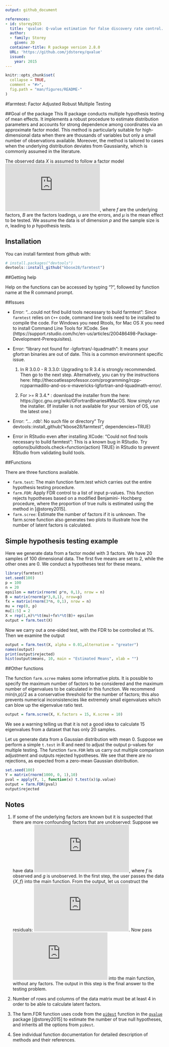 ```yaml
---
output: github_document

references:
- id: storey2015
  title: 'qvalue: Q-value estimation for false discovery rate control.' 
  author:
  - family: Storey
    given: JD
  container-title: R package version 2.8.0
  URL: 'https://github.com/jdstorey/qvalue'
  issued:
    year: 2015
---
```




<!-- README.md is generated from README.Rmd. Please edit that file -->

```r
knitr::opts_chunk$set(
  collapse = TRUE,
  comment = "#>",
  fig.path = "man/figures/README-"
)
```


#farmtest: Factor Adjusted Robust Multiple Testing 

##Goal of the package
This R package conducts multiple hypothesis testing of mean effects. It implements a robust procedure to estimate distribution parameters and accounts for strong dependence among coordinates via an approximate factor model. This method is particularly suitable for high-dimensional data when there are thousands of variables but only a small number of observations available. Moreover, the method is tailored to cases when the underlying distribution deviates from Gaussianity, which is commonly assumed in the literature. 

The observed data $X$ is assumed to follow a factor model ![equation](https://latex.codecogs.com/gif.latex?X%20%3D%20%5Cmu%20&plus;%20Bf%20&plus;%20u), where $f$ are the underlying factors, $B$ are the factors loadings, $u$ are the errors, and $\mu$ is the mean effect to be tested. We assume the data is of dimension $p$ and the sample size is $n$, leading to $p$ hypothesis tests. 

## Installation

You can install farmtest from github with:

```r
# install.packages("devtools")
devtools::install_github("kbose28/farmtest")
```

##Getting help

Help on the functions can be accessed by typing "?", followed by function name at the R command prompt. 

##Issues

* Error: "...could not find build tools necessary to build farmtest": Since `farmtest` relies on `C++` code, command line tools need to be installed to compile the code. For Windows you need Rtools, for Mac OS X you need to install Command Line Tools for XCode. See (https://support.rstudio.com/hc/en-us/articles/200486498-Package-Development-Prerequisites). 

* Error: "library not found for -lgfortran/-lquadmath": It means your gfortran binaries are out of date. This is a common environment specific issue. 

    1. In R 3.0.0 - R 3.3.0: Upgrading to R 3.4 is strongly recommended. Then go to the next step. Alternatively, you can try the instructions here: http://thecoatlessprofessor.com/programming/rcpp-rcpparmadillo-and-os-x-mavericks-lgfortran-and-lquadmath-error/. 

    2. For >= R 3.4.* : download the installer from the here: https://gcc.gnu.org/wiki/GFortranBinaries#MacOS. Now simply run the installer. (If installer is not available for your version of OS, use the latest one.)

* Error: "... .rdb': No such file or directory" Try devtools::install_github("kbose28/farmtest", dependencies=TRUE)

* Error in RStudio even after installing XCode: "Could not find tools necessary to build farmtest": This is a known bug in RStudio. Try options(buildtools.check=function(action) TRUE) in RStudio to prevent RStudio from validating build tools.


##Functions

There are three functions available. 

* `farm.test`: The main function farm.test which carries out the entire hypothesis testing procedure. 
* `farm.FDR`: Apply FDR control to a list of input p-values. This function rejects hypotheses based on a modified Benjamini- Hochberg procedure, where the proportion of true nulls is estimated using the method in [@storey2015].
* `farm.scree`: Estimate the number of factors if it is unknown. The farm.scree function also generates two plots to illustrate how the number of latent factors is calculated. 

## Simple hypothesis testing example 

Here we generate data from a factor model with 3 factors. We have 20 samples of 100 dimensional data. The first five means are set to 2, while the other ones are 0. We conduct a hypotheses test for these means. 

```r
library(farmtest)
set.seed(100)
p = 100
n = 20
epsilon = matrix(rnorm( p*n, 0,1), nrow = n)
B = matrix(rnorm(p*3,0,1), nrow=p)
fx = matrix(rnorm(3*n, 0,1), nrow = n)
mu = rep(0, p)
mu[1:5] = 2
X = rep(1,n)%*%t(mu)+fx%*%t(B)+ epsilon
output = farm.test(X)
```
Now we carry out a one-sided test, with the FDR to be controlled at 1%. Then we examine the output
```r
output = farm.test(X, alpha = 0.01,alternative = "greater")
names(output)
print(output$rejected)
hist(output$means, 10, main = "Estimated Means", xlab = "")
```

##Other functions

The function ``farm.scree`` makes some informative plots. It is possible to specify the maximum number of factors to be considered and the maximum number of eigenvalues to be calculated in this function. We recommend min(n,p)/2 as a conservative threshold for the number of factors; this also prevents numerical inconsistencies like extremely small eigenvalues which can blow up the eigenvalue ratio test. 
```r
output = farm.scree(X, K.factors = 15, K.scree = 10)
```

We see a warning telling us that it is not a good idea to calculate 15 eigenvalues from a dataset that has only 20 samples. 

Let us generate data from a Gaussian distribution with mean 0. Suppose we perform a simple `t.test` in R and need to adjust the output p-values for multiple testing. The function `farm.FDR` lets us carry out multiple comparison adjustment and outputs rejected hypotheses. We see that there are no rejections, as expected from a zero-mean Gaussian distribution.

```r
set.seed(100)
Y = matrix(rnorm(1000, 0, 1),10)
pval = apply(Y, 1, function(x) t.test(x)$p.value)
output = farm.FDR(pval)
output$rejected
```


## Notes 

1. If some of the underlying factors are known but it is suspected that there are more confounding factors that are unobserved: Suppose we have data ![equation](https://latex.codecogs.com/gif.latex?X%20%3D%20%5Cmu%20&plus;%20Bf%20&plus;%20Cg%20&plus;%20u), where $f$ is observed and $g$ is unobserved. In the first step, the user passes the data $\{X,f\}$ into the main function. From the output, let us construct the residuals: ![equation](https://latex.codecogs.com/gif.latex?Xres%20%3D%20X%20-%20Bf). Now pass ![equation](https://latex.codecogs.com/gif.latex?Xres) into the main function, without any factors. The output in this step is the final answer to the testing problem.


2. Number of rows and columns of the data matrix must be at least 4 in order to be able to calculate latent factors.

3. The farm.FDR function uses code from the  [`pi0est`](https://www.rdocumentation.org/packages/qvalue/versions/2.4.2/topics/pi0est) function in the [`qvalue`](http://bioconductor.org/packages/release/bioc/html/qvalue.html)
 package [@storey2015] to estimate the number of true null hypotheses, and inherits all the options from `pi0est`. 

4. See individual function documentation for detailed description of methods and their references. 
